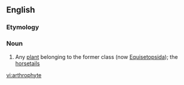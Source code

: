 ==English==

===Etymology===
{{confix|arthro|phyte|t1=joint|t2=plant|lang=en}}

===Noun===
{{en-noun}}

# {{context|biology|lang=en}} Any [[plant]] belonging to the former class ''{{taxlink|Arthrophyta|class|noshow=1}}'' (now [[Equisetopsida]]); the [[horsetail]]s

{{catlangcodes|pt|Spore plants}}

[[vi:arthrophyte]]